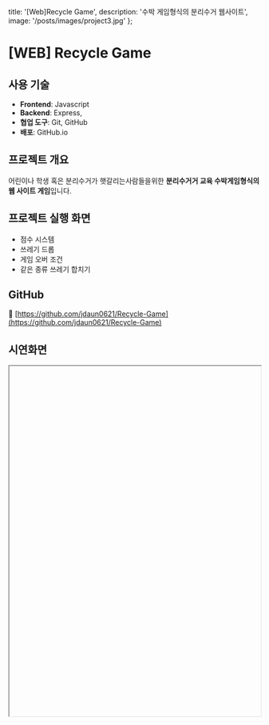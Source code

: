   title: '[Web]Recycle Game',
  description: '수박 게임형식의 분리수거 웹사이트',
  image: '/posts/images/project3.jpg'
};

# [WEB] Recycle Game


## 사용 기술

- **Frontend**: Javascript
- **Backend**: Express, 
- **협업 도구**: Git, GitHub  
- **배포**: GitHub.io  




## 프로젝트 개요

어린이나 학생 혹은 분리수거가 햇갈리는사람들을위한 **분리수거거 교육 수박게임형식의 웹 사이트 게임**입니다.  




## 프로젝트 실행 화면

- 점수 시스템  
- 쓰레기 드롭
- 게임 오버 조건
- 같은 종류 쓰레기 합치기



## GitHub

🔗 [https://github.com/jdaun0621/Recycle-Game](https://github.com/jdaun0621/Recycle-Game)



## 시연화면

<iframe
  src=""
  width="100%"
  height="700"
  style={{ border: '1px solid #ccc', borderRadius: '8px' }}
  title="TechPicks Demo"
/>  